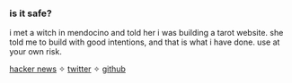 ### is it safe?

i met a witch in mendocino and told her i was building a tarot website. she told me to build with good intentions, and that is what i have done. use at your own risk.

[hacker news](https://news.ycombinator.com/item?id=29791810) ✧ [twitter](https://twitter.com/bgdotjpg/status/1478204792665260033?s=20) ✧ [github](https://github.com/benzguo/witchcraft.computer)
